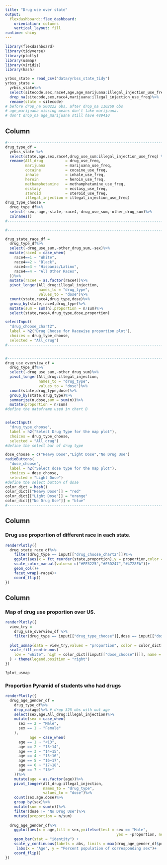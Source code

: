 ```yaml
---
title: "Drug use over state"
output: 
  flexdashboard::flex_dashboard:
    orientation: columns
    vertical_layout: fill
runtime: shiny
---
```


```r
library(flexdashboard)
library(tidyverse)
library(plotly)
library(usmap)
library(viridis)
library(hash)
```

```r
yrbss_state = read_csv("data/yrbss_state_tidy")
yrbss_state =
  yrbss_state%>%
  select(sitecode,sex,race4,age,age_marijuana:illegal_injection_use_freq)%>%
  drop_na(sitecode,sex,race4,marijuana:illegal_injection_use_freq)%>%
  rename(state = sitecode)
# before drop_na 500222 obs, after drop_na 110260 obs
# age_marijuana missing means don't take marijuana.
# don't drop_na age_marijuana still have 489410
```

Column {.sidebar}
-----------------------------------------------------------------------

```r
#-------------------------------------------------------------------------------- Data mutate
drug_type_df = 
  yrbss_state %>%
  select(state,age,sex,race4,drug_use_sum:illegal_injection_use_freq) %>%
  rename(All_drug          = drug_use_freq,
         marijuana         = marijuana_use_freq,
         cocaine           = cocaine_use_freq,
         inhale            = inhale_use_freq,
         heroin            = heroin_use_freq,
         methamphetamine   = methamphetamine_use_freq,
         ecstasy           = ecstasy_use_freq,
         steroid           = steroid_use_freq,
         illegal_injection = illegal_injection_use_freq)
drug_type_choose = 
  drug_type_df%>%
  select(-sex,-age,-state,-race4,-drug_use_sum,-other_drug_sum)%>%
  colnames()
#-------------------------------------------------------------------------------- Data mutate

#-------------------------------------------------------------------------------- Chart A Seetings

drug_state_race_df =
  drug_type_df%>%
  select(-drug_use_sum,-other_drug_sum,-sex)%>%
  mutate(race4 = case_when(
    race4==1 ~ "White",
    race4==2 ~ "Black",
    race4==3 ~ "Hispanic/Latino",
    race4==4 ~ "All Other Races",
  ))%>%
  mutate(race4 = as.factor(race4))%>%
  pivot_longer(All_drug:illegal_injection,
               names_to = "drug_type",
               values_to = "dose")%>%
  count(state,race4,drug_type,dose)%>%
  group_by(state,race4,drug_type)%>%
  mutate(sum = sum(n),proportion = n/sum)%>%
  select(state,race4,drug_type,dose,proportion)

selectInput(
  "drug_choose_chart2",
  label = h2("Drug Choose for Racewise proportion plot"),
  choices = drug_type_choose,
  selected = "All_drug")
#-------------------------------------------------------------------------------- Chart A Seetings


#-------------------------------------------------------------------------------- Chart B Settings
drug_use_overview_df = 
  drug_type_df%>%
  select(-drug_use_sum,-other_drug_sum)%>%
  pivot_longer(All_drug:illegal_injection,
               names_to = "drug_type",
               values_to = "dose")%>%
  count(state,drug_type,dose)%>%
  group_by(state,drug_type)%>%
  summarize(n,dose,sum = sum(n))%>%
  mutate(proportion = n/sum)
#define the dataframe used in chart B


selectInput(
  "drug_type_choose",
  label = h2("Select Drug Type for the map plot"),
  choices = drug_type_choose,
  selected = "All_drug")
#define the select bar of drug type

dose_choose = c("Heavy Dose","Light Dose","No Drug Use")
radioButtons(
  "dose_choose",
  label = h2("Select dose type for the map plot"),
  choices = dose_choose,
  selected = "Light Dose")
#define the select button of dose
color_dict = hash()
color_dict[["Heavy Dose"]] = "red"
color_dict[["Light Dose"]] = "orange"
color_dict[["No Drug Use"]] = "blue"
#-------------------------------------------------------------------------------- Chart B Settings
```

Column {data-width=600}
-----------------------------------------------------------------------

### Drug use proportion of different race in each state.

```r
renderPlotly({
  drug_state_race_df%>%
    filter(drug_type == input[["drug_choose_chart2"]])%>%
    ggplot(aes(x = fct_reorder(state,proportion),y = proportion,color = dose))+
    scale_color_manual(values= c("#FF3225","#F5D247","#4728FA"))+
    geom_col()+
    facet_wrap(~race4)+
    coord_flip()
})
```

Column {data-width=400}
-----------------------------------------------------------------------

### Map of drug use proportion over US.

```r
renderPlotly({
  view_try = 
    drug_use_overview_df %>%
    filter(drug_type == input[["drug_type_choose"]],dose == input[["dose_choose"]])
  
  plot_usmap(data = view_try,values = "proportion", color = color_dict[[input[["dose_choose"]]]]) + 
  scale_fill_continuous(
    low = "white", high = color_dict[[input[["dose_choose"]]]], name = "Proportion", label = scales::comma
  ) + theme(legend.position = "right")
})

?plot_usmap
```

### Proportion Pyramid of students who had drugs

```r
renderPlotly({
  drug_age_gender_df = 
    drug_type_df%>%
    drop_na(age)%>% # drop 325 obs with out age
    select(sex,age,All_drug:illegal_injection)%>%
    mutate(sex = case_when(
      sex == 2 ~ "Male",
      sex == 1 ~ "Female"
    ),
           age = case_when(
      age == 1 ~ "<13",
      age == 2 ~ "13~14",
      age == 3 ~ "14~15",
      age == 4 ~ "15~16",
      age == 5 ~ "16~17",
      age == 6 ~ "17~18",
      age == 7 ~ "18+"
    ))%>%
    mutate(age = as.factor(age))%>%
    pivot_longer(All_drug:illegal_injection,
                 names_to = "drug_type",
                 values_to = "dose")%>%
    count(sex,age,dose)%>%
    group_by(sex)%>%
    mutate(sum = sum(n))%>%
    filter(dose != "No Drug Use")%>%
    mutate(proportion = n/sum)
  
  drug_age_gender_df%>%
    ggplot(aes(x = age,fill = sex,y=ifelse(test = sex == "Male",
                                                  yes = -proportion, no = proportion))) +
    geom_bar(stat = "identity") +
    scale_y_continuous(labels = abs, limits = max(drug_age_gender_df$proportion) * c(-1,1)) +
     labs(x = "Age", y = "Percent population of corresponding sex")+
    coord_flip()
})
```
